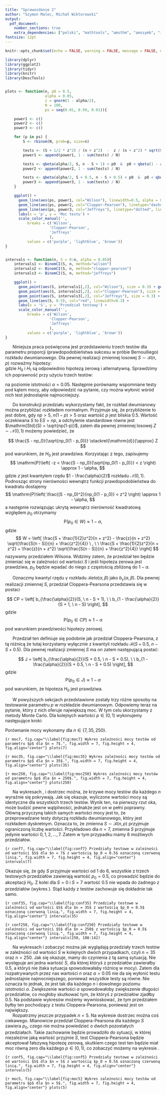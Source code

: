 ```yaml
---
title: "Sprawozdanie 2"
author: "Szymon Malec, Michał Wiktorowski"
output:
  pdf_document: 
    number_sections: true
    extra_dependencies: ["polski", "mathtools", "amsthm", "amssymb", "icomma", "upgreek", "xfrac", "scrextend", "float", "tabularx", "hyperref", "caption", "enumitem", "titlesec"]
fontsize: 12pt
---
```


\renewcommand{\figurename}{Wykres}
\renewcommand{\tablename}{Tablica}
\raggedbottom
\titlelabel{\thetitle.\quad}

```r
knitr::opts_chunk$set(echo = FALSE, warning = FALSE, message = FALSE, eval = TRUE, fig.pos = "H", dev.args=list(encoding="CP1257.enc"))
```

```r
library(dplyr)
library(ggplot2)
library(tidyr)
library(knitr)
library(DescTools)


plots <- function(n, p0 = 0.5,
                  alpha = 0.05,
                  z = qnorm(1 - alpha/2),
                  N = 100,
                  ps = seq(0.01, 0.99, 0.01)){

    power1 <- c()
    power2 <- c()
    power3 <- c()

    for (p in ps) {
        S <- rbinom(N, prob=p, size=n)

        tests <- (S + 1/2 * z^2) / (n + z^2)  -  z / (n + z^2) * sqrt(S * (n - S) / n + z^2 / 4) < p0 & p0 < (S + 1/2 * z^2) / (n + z^2)  +  z / (n + z^2) * sqrt(S * (n - S) / n + z^2 / 4)
        power1 <- append(power1, 1 - sum(tests) / N)

        tests <- qbeta(alpha/2, S, n - S + 1) < p0  &  p0 < qbeta(1 - alpha/2, S + 1, n - S)
        power2 <- append(power2, 1 - sum(tests) / N)

        tests <- qbeta(alpha/2, S + 0.5, n - S + 0.5) < p0  &  p0 < qbeta(1 - alpha/2, S + 0.5, n - S + 0.5)
        power3 <- append(power3, 1 - sum(tests) / N)
    }

    ggplot() + 
      geom_line(aes(ps, power1, col="Wilson"), linewidth=0.5, alpha = 0.4) + 
      geom_line(aes(ps, power2, col="Clopper-Pearson"), linetype="dashed", linewidth=0.7) +
      geom_line(aes(ps, power3, col="Jeffreys"), linetype="dotted", linewidth=0.8) +
      labs(x = 'p', y = 'Moc testu') + 
      scale_color_manual('', 
          breaks = c('Wilson',
                    'Clopper-Pearson',
                    'Jeffreys'
                    ),
          values = c('purple', 'lightblue', 'brown'))
}


intervals <- function(n, S = 0:n, alpha = 0.05){
    intervals1 <- BinomCI(S, n, method="wilson")
    intervals2 <- BinomCI(S, n, method="clopper-pearson")
    intervals3 <- BinomCI(S, n, method="jeffreys")

    ggplot() +
      geom_point(aes(S, intervals1[,2], col="Wilson"), size = 0.3) + geom_point(aes(S, intervals1[,3], col="Wilson"), size = 0.3) +
      geom_point(aes(S, intervals2[,2], col="Clopper-Pearson"), size = 0.3) + geom_point(aes(S, intervals2[,3], col="Clopper-Pearson"), size = 0.3) +
      geom_point(aes(S, intervals3[,2], col="Jeffreys"), size = 0.3) + geom_point(aes(S, intervals3[,3], col="Jeffreys"), size = 0.3) +
      geom_line(aes(S, 0.5), col="red", linewidth=0.3) +
      labs(x = 'S', y = 'Przedział testowy') + 
      scale_color_manual('', 
          breaks = c('Wilson',
                    'Clopper-Pearson',
                    'Jeffreys'
                    ),
          values = c('purple', 'lightblue', 'brown'))
}
```




\section{Wstęp}

|       Niniejsza praca poświęcona jest przedstawieniu trzech testów dla parametru proporcji (prawdopodobieństwa sukcesu w próbie Bernoulliego) rozkładu dwumianowego. Dla pewnej realizacji zmiennej losowej $S \sim \mathcal{B}(n, p)$ rozważmy hipotezy:
\begin{itemize}
\item $H_0$: $p = p_0 = 0.5$
\item $H_1$: $p \neq p_0 = 0.5$,
\end{itemize}
gdzie $H_0$ i $H_1$ są odpowiednio hipotezą zerową i alternatywną. Sprawdzimy ich poprawność przy użyciu trzech testów:
\begin{itemize}
\item testu opartego o $\textbf{przedział Wilsona}$,
\item testu opartego o $\textbf{przedział Cloppera-Pearsona}$,
\item testu opartego o $\textbf{przedział Jeffreysa}$,
\end{itemize}
na poziomie istotności $\alpha = 0.05$. Następnie porównamy wspomniane testy pod kątem mocy, aby odpowiedzić na pytanie, czy można wyłonić wśród nich test jednostajnie najmocniejszy.





\section{Test oparty o przedział Wilsona}

|       Do konstrukcji przedziału wykorzystamy fakt, że rozkład dwumianowy można przybliżać rozkładem normalnym. Przyjmuje się, że przybliżenie to jest dobre, gdy $np > 5$, $n(1 - p) > 5$ oraz wartość $p$ jest bliskia 0.5. Wartość oczekiwana $S$ to $\mathrm{E}S = np$, a odchylenie standardowe równe jest $\mathrm{Std}(S) = \sqrt{np(1-p)}$, zatem dla pewnej zmiennej losowej $Z \sim \mathcal{N}(0, 1)$ możemy powiedzieć, że
$$
\frac{S - np_0}{\sqrt{np_0(1 - p_0)}} \stackrel{\mathrm{d}}{\approx} Z
$$
pod warunkiem, że $H_0$ jest prawdziwa. Korzystając z tego, zapisujemy
$$
\mathrm{P}\left( -z < \frac{S - np_0}{\sqrt{np_0(1 - p_0)}} < z \right) \approx 1 - \alpha,
$$
gdzie $z$ jest kwantylem rzędu $1 - \frac{\alpha}{2}$ rozkładu $\mathcal{N}(0, 1)$. Podnosząc strony nierówności wewnątrz funkcji prawdopodobieństwa do kwadratu dostajemy
$$
\mathrm{P}\left( \frac{(S - np_0)^2}{np_0(1 - p_0)} < z^2 \right) \approx 1 - \alpha,
$$
a następnie rozwiązując ukrytą wewnątrz nierówność kwadratową względem $p_0$ otrzymamy
$$
\mathrm{P}(p_0 \in W) \approx 1 - \alpha,
$$
gdzie
$$
W = \left[ \frac{S + \frac{1}{2}z^2}{n + z^2} - \frac{z}{n + z^2} \sqrt{\frac{S(n - S)}{n} + \frac{z^2}{4}} \ , \ \ \frac{S + \frac{1}{2}z^2}{n + z^2} + \frac{z}{n + z^2} \sqrt{\frac{S(n - S)}{n} + \frac{z^2}{4}} \right]
$$
nazywamy przedziałem Wilsona. Widzimy zatem, że przedział ten będzie zmieniać się w zależności od wartości $S$ i jeśli hipoteza zerowa jest prawdziwa, $p_0$ będzie wpadać do niego z częstością zbliżoną do $1 - \alpha$.






\section{Test oparty o przedział Cloppera-Pearsona}

|       Oznaczmy kwantyl rzędu $\gamma$ rozkładu $\mathcal{B}eta(\alpha, \beta)$ jako $b_{\gamma}(\alpha, \beta)$. Dla pewnej realizacji zmiennej $S$, przedział Cloppera-Pearsona przedstawia się w postaci
$$
CP = \left[ b_{\frac{\alpha}{2}}(S, \ n - S + 1), \ \ b_{1 - \frac{\alpha}{2}}(S + 1, \ n - S) \right],
$$
gdzie
$$
\mathrm{P}(p_0 \in CP) \approx 1 - \alpha
$$
pod warunkiem prawdziwości hipotezy zerowej.





\section{Test oparty o przedział Jeffreysa}

|       Przedział ten definiuje się podobnie jak przedział Cloppera-Pearsona, z tą różnicą że tutaj korzystamy wyłącznie z kwantyli rozkładu $\mathcal{B}(S + 0.5, \ n - S + 0.5)$. Dla pewnej realizacji zmiennej $S$ ma on zatem następującą postać:
$$
J = \left[ b_{\frac{\alpha}{2}}(S + 0.5, \ n - S + 0.5), \ \ b_{1 - \frac{\alpha}{2}}(S + 0.5, \ n - S + 0.5) \right],
$$
gdzie
$$
\mathrm{P}(p_0 \in J) \approx 1 - \alpha
$$
pod warunkiem, że hipoteza $H_0$ jest prawdziwa.





\section{Porównanie testów}

|       W powyższych sekcjach przedstawione zostały trzy różne sposoby na testowanie parametru $p$ w rozkładzie dwumianowym. Odpowiemy teraz na pytanie, który z nich oferuje największą moc. W tym celu skorzystamy z metody Monte Carlo. Dla kolejnych wartości $p \in (0, 1)$ wykonujemy następujące kroki:
\begin{enumerate}
  \item generujemy $N = 10\ 000$ realizacji zmiennej losowej $S \sim \mathcal{B}(n, p)$,
  \item dla każdego $S$ z próbki testujemy hipotezę $H_0: p = p_0 = 0.5$ na poziomie istotności $\alpha = 0.05$, przy pomocy wszystkich trzech testów,
  \item dla każdego z testów zliczamy ile razy hipoteza zerowa została zaakceptowana i dzielimy tę liczbę przez $N$, co daje nam przybliżoną wartość mocy dla danego $p$.
\end{enumerate}
Porównanie mocy wykonamy dla $n \in \{7, 35, 250\}$.

```{r moc7, fig.cap="\\label{fig:moc7} Wykres zależności mocy testów od parametru $p$ dla $n = 7$.", fig.width = 7, fig.height = 4, fig.align="center"}
plots(7)
```

```{r moc35, fig.cap="\\label{fig:moc35} Wykres zależności mocy testów od parametru $p$ dla $n = 35$.", fig.width = 7, fig.height = 4, fig.align="center"}
plots(35)
```

```{r moc250, fig.cap="\\label{fig:moc250} Wykres zależności mocy testów od parametru $p$ dla $n = 250$.", fig.width = 7, fig.height = 4, fig.align="center"}
plots(250)
```

|       Na wykresach \ref{fig:moc7}, \ref{fig:moc35} i \ref{fig:moc250} dostrzec można, że krzywe mocy testów dla każdego $n$ wyraźnie się pokrywają. Jak się okazuje, wyliczone wartości mocy są identyczne dla wszystkich trzech testów. Wynik ten, na pierwszy rzut oka, może budzić pewne wątpliwości, jednakże jest on w pełni poprawny. Główną przyczyną takich samych wartości mocy jest to, że przeprowadzane testy dotyczą rozkładu dwumianowego, który jest rozkładem dyskretnym. Oznacza to, że zmienna $S \sim \mathcal{B}(n, p)$ przyjmuje ograniczoną liczbę wartości. Przykładowo dla $n = 7$, zmienna $S$ przyjmuje jedynie wartości $0, 1, 2, \dots, 7$. Zatem w tym przypadku mamy 8 możliwych przedziałów.

```{r conf7, fig.cap="\\label{fig:conf7} Przedziały testowe w zależności od wartości $S$ dla $n = 7$ z wartością $p_0 = 0.5$ oznaczoną czerwoną linią.", fig.width = 7, fig.height = 4, fig.align="center"}
intervals(7)
```

Okazuje się, że gdy $S$ przyjmuje wartości od 1 do 6, wszystkie z trzech testowych przedziałów zawierają wartość $p_0 = 0.5$, co prowadzić będzie do akceptacji $H_0$. Z kolei dla $S = 0$ i $S = 7$ wartość 0.5 nie wpada do żadnego z przedziałów (wykres \ref{fig:conf7}). Stąd każdy z testów zachowuje się dokładnie tak samo.

```{r conf35, fig.cap="\\label{fig:conf35} Przedziały testowe w zależności od wartości $S$ dla $n = 35$ z wartością $p_0 = 0.5$ oznaczoną czerwoną linią.", fig.width = 7, fig.height = 4, fig.align="center"}
intervals(35)
```

```{r conf250, fig.cap="\\label{fig:conf250} Przedziały testowe w zależności od wartości $S$ dla $n = 250$ z wartością $p_0 = 0.5$ oznaczoną czerwoną linią.", fig.width = 7, fig.height = 4, fig.align="center"}
intervals(250, 108:142)
```

|       Na wykresach \ref{fig:conf35} i \ref{fig:conf250} zobaczyć można jak wyglądają przedziały trzech testów w zależności od wartości $S$ w kolejnych dwóch przypadkach, czyli $n = 35$ oraz $n = 250$. Jak się okazuje, mamy do czynienia z tą samą sytuacją. Nie występuje ani jedna wartość $S$, dla której któryś z przedziałów zawierałby 0.5, a któryś nie (taka sytuacja spowodowałaby różnicę w mocy). Zatem dla rozpatrywanych przez nas wartości $n$ oraz $\alpha = 0.05$ nie da się wyłonić testu jednostajnie najmocniejszego, ponieważ wszystkie testy są równe. Nie oznacza to jednak, że jest tak dla każdego $n$ i dowolnego poziomu istotności $\alpha$. Zwiększenie wartości $\alpha$ spowodowałoby zwiększenie długości przedziałów, co mogłoby skutkować tym, że któryś z przedziałów zjadłby 0.5. Na podstawie wykresów możemy wywnioskować, że tym przedziałem byłby ten pochodzący z testu Cloppera-Pearsona, ponieważ jest on największy.

|       Rozpatrzmy jeszcze przypadek $n = 5$. Na wykresie \ref{fig:conf5} dostrzec można coś ciekawego. Mianowicie przedział Cloppera-Pearsona dla każdego $S$ zawiera $p_0$, czego nie można powiedzieć o dwóch pozostałych przedziałach. Takie zachowanie będzie prowadziło do sytuacji, w której niezależnie jaką wartość przyjmie $S$, test Cloppera-Pearsona będzie akceptował fałszywą hipotezę zerową, skutkiem czego test ten będzie miał moc równą zero dla każdego $p \in (0, 1)$, co zobaczyć możemy na wykresie \ref{fig:moc5}.

```{r conf5, fig.cap="\\label{fig:conf5} Przedziały testowe w zależności od wartości $S$ dla $n = 5$ z wartością $p_0 = 0.5$ oznaczoną czerwoną linią.", fig.width = 7, fig.height = 4, fig.align="center"}
intervals(5)
```

```{r moc5, fig.cap="\\label{fig:moc5} Wykres zależności mocy testów od parametru $p$ dla $n = 5$.", fig.width = 7, fig.height = 4, fig.align="center"}
plots(5)
```





\section{Podsumowanie}

